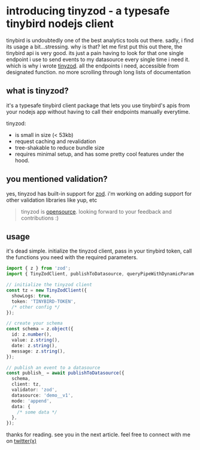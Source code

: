 
<BlogLayout title='introducing tinyzod - a typesafe tinybird nodejs client' subtitle='tinybird is undoubtedly one of the best analytics tools out there...'>

# introducing tinyzod - a typesafe tinybird nodejs client

tinybird is undoubtedly one of the best analytics tools out there. sadly, i find its usage a bit...stressing. why is that? let me first put this out there, the tinybird api is very good. its just a pain having to look for that one single endpoint i use to send events to my datasource every single time i need it. which is why i wrote [tinyzod](https://github.com/langf00rd/tinyzod). all the endpoints i need, accessible from designated function. no more scrolling through long lists of documentation

## what is tinyzod?

it's a typesafe tinybird client package that lets you use tinybird's apis from your nodejs
app without having to call their endpoints manually everytime.

tinyzod:

- is small in size (< 53kb)
- request caching and revalidation
- tree-shakable to reduce bundle size
- requires minimal setup, and has some pretty cool features under
  the hood.

## you mentioned validation?

yes, tinyzod has built-in support for [zod](https://zod.dev). i'm working on adding support for other validation libraries like yup, etc

> tinyzod is [opensource](https://github.com/langf00rd/tinyzod). looking forward to your feedback and contributions :)

## usage

it's dead simple. initialize the tinyzod client, pass in your tinybird token, call the functions you need with the required parameters.

```ts
import { z } from 'zod';
import { TinyZodClient, publishToDatasource, queryPipeWithDynamicParam } from 'tinyzod';

// initialize the tinyzod client
const tz = new TinyZodClient({
  showLogs: true,
  token: 'TINYBIRD-TOKEN',
  /* other config */
});

// create your schema
const schema = z.object({
  id: z.number(),
  value: z.string(),
  date: z.string(),
  message: z.string(),
});

// publish an event to a datasource
const publish_ = await publishToDatasource({
  schema,
  client: tz,
  validator: 'zod',
  datasource: 'demo__v1',
  mode: 'append',
  data: {
    /* some data */
  },
});
```

thanks for reading. see you in the next article. feel free to connect with me on [twitter(x)](https://x.com/langf00rd)

</BlogLayout>
